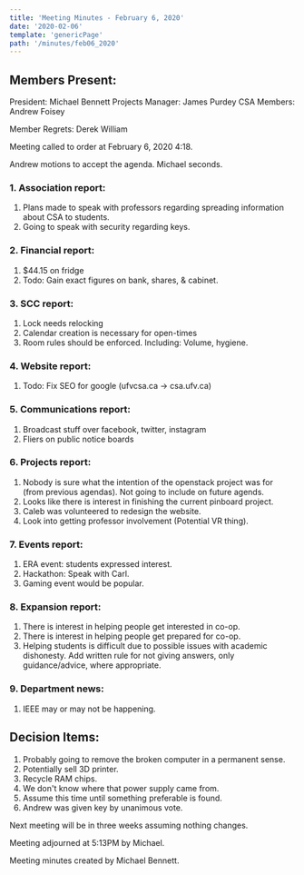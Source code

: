 ```yaml
---
title: 'Meeting Minutes - February 6, 2020'
date: '2020-02-06'
template: 'genericPage'
path: '/minutes/feb06_2020'
---
```


## Members Present:

President: Michael Bennett
Projects Manager: James Purdey
CSA Members: Andrew Foisey

Member Regrets:
Derek
William

Meeting called to order at February 6, 2020 4:18.

Andrew motions to accept the agenda. Michael seconds.

### 1. Association report:

1. Plans made to speak with professors regarding spreading information about CSA to students.
2. Going to speak with security regarding keys.

### 2. Financial report:

1. \$44.15 on fridge
2. Todo: Gain exact figures on bank, shares, & cabinet.

### 3. SCC report:

1.  Lock needs relocking
2.  Calendar creation is necessary for open-times
3.  Room rules should be enforced. Including: Volume, hygiene.

### 4. Website report:

1.  Todo: Fix SEO for google (ufvcsa.ca -> csa.ufv.ca)

### 5. Communications report:

1.  Broadcast stuff over facebook, twitter, instagram
2.  Fliers on public notice boards

### 6. Projects report:

1.  Nobody is sure what the intention of the openstack project was for (from previous agendas). Not going to include on future agends.
2.  Looks like there is interest in finishing the current pinboard project.
3.  Caleb was volunteered to redesign the website.
4.  Look into getting professor involvement (Potential VR thing).

### 7. Events report:

1.  ERA event: students expressed interest.
2.  Hackathon: Speak with Carl.
3.  Gaming event would be popular.

### 8. Expansion report:

1.  There is interest in helping people get interested in co-op.
2.  There is interest in helping people get prepared for co-op.
3.  Helping students is difficult due to possible issues with academic dishonesty. Add written rule for not giving answers, only guidance/advice, where appropriate.

### 9. Department news:

1.  IEEE may or may not be happening.

## Decision Items:

1. Probably going to remove the broken computer in a permanent sense.
2. Potentially sell 3D printer.
3. Recycle RAM chips.
4. We don't know where that power supply came from.
5. Assume this time until something preferable is found.
6. Andrew was given key by unanimous vote.

Next meeting will be in three weeks assuming nothing changes.

Meeting adjourned at 5:13PM by Michael.

Meeting minutes created by Michael Bennett.
